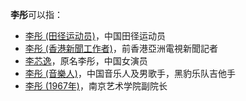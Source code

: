 '''李彤'''可以指：
* [[李彤_(田径运动员)|李彤 (田径运动员)]]，中国田径运动员
* [[李彤_(香港新聞工作者)|李彤 (香港新聞工作者)]]，前香港亞洲電視新聞記者
* [[李芯逸|李芯逸]]，原名李彤，中国女演员
* [[李彤_(音樂人)|李彤 (音樂人)]]，中国音乐人及男歌手，黑豹乐队吉他手
* [[李彤_(1967年)|李彤 (1967年)]]，南京艺术学院副院长
{{disambig|T彤|Cat=二字李姓人名消歧义}}